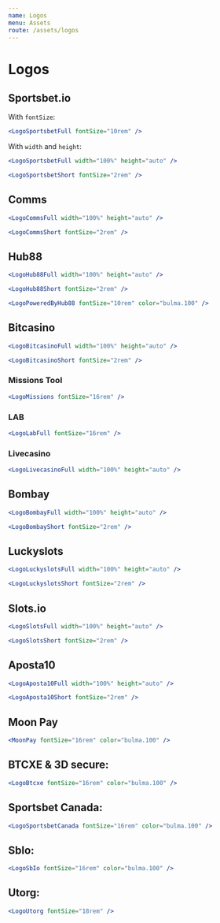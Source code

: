 ```yaml
---
name: Logos
menu: Assets
route: /assets/logos
---
```


# Logos

## Sportsbet.io

With `fontSize`:

```jsx react-live
<LogoSportsbetFull fontSize="10rem" />
```

With `width` and `height`:

```jsx react-live
<LogoSportsbetFull width="100%" height="auto" />
```

```jsx react-live
<LogoSportsbetShort fontSize="2rem" />
```

## Comms

```jsx react-live
<LogoCommsFull width="100%" height="auto" />
```

```jsx react-live
<LogoCommsShort fontSize="2rem" />
```

## Hub88

```jsx react-live
<LogoHub88Full width="100%" height="auto" />
```

```jsx react-live
<LogoHub88Short fontSize="2rem" />
```

```jsx react-live
<LogoPoweredByHub88 fontSize="10rem" color="bulma.100" />
```

## Bitcasino

```jsx react-live
<LogoBitcasinoFull width="100%" height="auto" />
```

```jsx react-live
<LogoBitcasinoShort fontSize="2rem" />
```

### Missions Tool

```jsx react-live
<LogoMissions fontSize="16rem" />
```

### LAB

```jsx react-live
<LogoLabFull fontSize="16rem" />
```

### Livecasino

```jsx react-live
<LogoLivecasinoFull width="100%" height="auto" />
```

## Bombay

```jsx react-live
<LogoBombayFull width="100%" height="auto" />
```

```jsx react-live
<LogoBombayShort fontSize="2rem" />
```

## Luckyslots

```jsx react-live
<LogoLuckyslotsFull width="100%" height="auto" />
```

```jsx react-live
<LogoLuckyslotsShort fontSize="2rem" />
```

## Slots.io

```jsx react-live
<LogoSlotsFull width="100%" height="auto" />
```

```jsx react-live
<LogoSlotsShort fontSize="2rem" />
```

## Aposta10

```jsx react-live
<LogoAposta10Full width="100%" height="auto" />
```

```jsx react-live
<LogoAposta10Short fontSize="2rem" />
```

## Moon Pay

```jsx react-live
<MoonPay fontSize="16rem" color="bulma.100" />
```

## BTCXE & 3D secure:

```jsx react-live
<LogoBtcxe fontSize="16rem" color="bulma.100" />
```

## Sportsbet Canada:

```jsx react-live
<LogoSportsbetCanada fontSize="16rem" color="bulma.100" />
```

## SbIo:

```jsx react-live
<LogoSbIo fontSize="16rem" color="bulma.100" />
```

## Utorg:

```jsx react-live
<LogoUtorg fontSize="18rem" />
```

